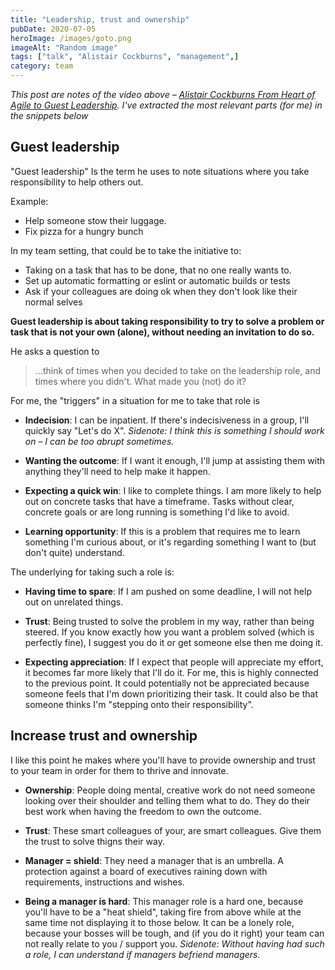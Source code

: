```yaml
---
title: "Leadership, trust and ownership"
pubDate: 2020-07-05
heroImage: /images/goto.png
imageAlt: "Random image"
tags: ["talk", "Alistair Cockburns", "management",]
category: team
---
```


<YouTube id="https://www.youtube.com/embed/KB95k0Y9Tsc" />

_This post are notes of the video above –
[Alistair Cockburns From Heart of Agile to Guest Leadership](https://www.youtube.com/watch?v=KB95k0Y9Tsc). I've extracted the most relevant parts (for me) in the snippets below_

## Guest leadership

<YouTube id="https://www.youtube.com/embed/KB95k0Y9Tsc?start=46&end=262" />

"Guest leadership" Is the term he uses to note situations where you take responsibility to help others out.

Example:
- Help someone stow their luggage.
- Fix pizza for a hungry bunch

In my team setting, that could be to take the initiative to:
- Taking on a task that has to be done, that no one really wants to.
- Set up automatic formatting or eslint or automatic builds or tests
- Ask if your colleagues are doing ok when they don't look like their normal selves

**Guest leadership is about taking responsibility to try to solve a problem or task that is not your own (alone), without needing an invitation to do so.**

He asks a question to

> ...think of times when you decided to take on the leadership role, and times where you didn't. What made you (not) do it?

For me, the "triggers" in a situation for me to take that role is

- **Indecision**: I can be inpatient. If there's indecisiveness in a group,
I'll quickly say "Let's do X". _Sidenote: I think this is something I should work on – I can be too abrupt sometimes._

- **Wanting the outcome**: If I want it enough, I'll jump at assisting them with anything they'll need to help make it happen.

- **Expecting a quick win**: I like to complete things. I am more likely to help out on concrete tasks that have a timeframe. Tasks without clear, concrete goals or are long running is something I'd like to avoid.

- **Learning opportunity**: If this is a problem that requires me to learn something I'm curious about, or it's regarding something I want to (but don't quite) understand.

The underlying for taking such a role is:

- **Having time to spare**: If I am pushed on some deadline, I will not help out on unrelated things.

- **Trust**: Being trusted to solve the problem in my way, rather than being steered. If you know exactly how you want a problem solved (which is perfectly fine), I suggest you do it or get someone else then me doing it.

- **Expecting appreciation**: If I expect that people will appreciate my effort, it becomes far more likely that I'll do it. For me, this is highly connected to the previous point. It could potentially not be appreciated because someone feels that I'm down prioritizing their task. It could also be that someone thinks I'm "stepping onto their responsibility".

## Increase trust and ownership

<YouTube id="https://www.youtube.com/embed/KB95k0Y9Tsc?start=2549&end=2701" />

I like this point he makes where you'll have to provide ownership and trust to your team in order for them to thrive and innovate.

- **Ownership**: People doing mental, creative work do not need someone looking over their shoulder and telling them what to do. They do their best work when having the freedom to own the outcome.

- **Trust**: These smart colleagues of your, are smart colleagues. Give them the trust to solve thigns their way.

- **Manager = shield**: They need a manager that is an umbrella. A protection against a board of executives raining down with requirements, instructions and wishes.

- **Being a manager is hard**: This manager role is a hard one, because you'll have to be a "heat shield", taking fire from above while at the same time not displaying it to those below. It can be a lonely role, because your bosses will be tough, and (if you do it right) your team can not really relate to you / support you. _Sidenote: Without having had such a role, I can understand if managers befriend managers._
